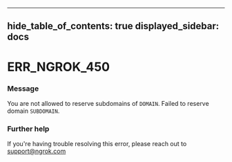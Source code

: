 

---
hide_table_of_contents: true
displayed_sidebar: docs
---


# ERR_NGROK_450

### Message
You are not allowed to reserve subdomains of `DOMAIN`. Failed to reserve domain `SUBDOMAIN`.

<ErrorDetails error="err_ngrok_450" />



### Further help
If you're having trouble resolving this error, please reach out to [support@ngrok.com](mailto:support@ngrok.com?subject=Help%20with%20ERR_NGROK_450)

